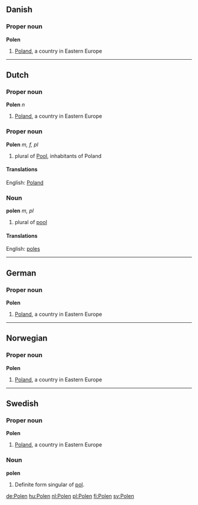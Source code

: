 ==Danish==
===Proper noun===
'''Polen''' 

# [[Poland]], a country in Eastern Europe


----
==Dutch==
===Proper noun===
'''Polen''' ''n''

# [[Poland]], a country in Eastern Europe


===Proper noun===
'''Polen''' ''m, f, pl''

# plural of [[Pool]], inhabitants of Poland

====Translations====
English: [[Poland]]

===Noun===
'''polen''' ''m, pl''

# plural of [[pool]]

====Translations====
English: [[poles]]

----
==German==
===Proper noun===
'''Polen''' 

# [[Poland]], a country in Eastern Europe

----
==Norwegian==
===Proper noun===
'''Polen''' 

# [[Poland]], a country in Eastern Europe

----
==Swedish==
===Proper noun===
'''Polen''' 

# [[Poland]], a country in Eastern Europe

===Noun===
'''polen'''

# Definite form singular of [[pol#Swedish|pol]].

[[de:Polen]]
[[hu:Polen]]
[[nl:Polen]]
[[pl:Polen]]
[[fi:Polen]]
[[sv:Polen]]